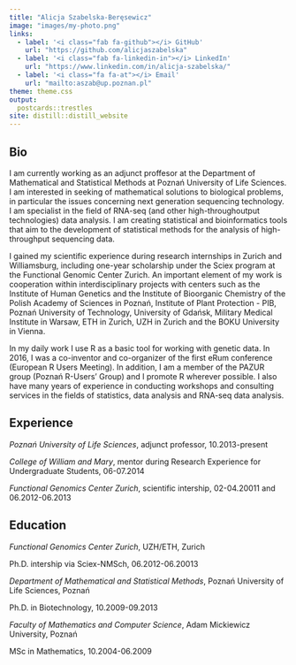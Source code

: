 ```yaml
---
title: "Alicja Szabelska-Beręsewicz"
image: "images/my-photo.png"
links:
  - label: '<i class="fab fa-github"></i> GitHub'
    url: "https://github.com/alicjaszabelska"
  - label: '<i class="fab fa-linkedin-in"></i> LinkedIn'
    url: "https://www.linkedin.com/in/alicja-szabelska/"
  - label: '<i class="fa fa-at"></i> Email'
    url: "mailto:aszab@up.poznan.pl"
theme: theme.css
output:
  postcards::trestles
site: distill::distill_website
---
```

 
## Bio

I am currently working as an adjunct proffesor at the Department of Mathematical and Statistical Methods at Poznań University of Life Sciences. I am interested in seeking of mathematical solutions to biological problems, in particular the issues concerning next generation sequencing technology. I am specialist in the field of RNA-seq (and other high-throughoutput technologies) data analysis. I am creating statistical and bioinformatics tools that aim to the development of statistical methods for the analysis of high-throughput sequencing data. 

I gained my scientific experience during research internships in Zurich and Williamsburg, including one-year scholarship under the Sciex program at the Functional Genomic Center Zurich. An important element of my work is cooperation within interdisciplinary projects with centers such as the Institute of Human Genetics and the Institute of Bioorganic Chemistry of the Polish Academy of Sciences in Poznań, Institute of Plant Protection - PIB, Poznań University of Technology, University of Gdańsk, Military Medical Institute in Warsaw, ETH in Zurich, UZH in Zurich and the BOKU University in Vienna.

In my daily work I use R as a basic tool for working with genetic data. In 2016, I was a co-inventor and co-organizer of the first eRum conference (European R Users Meeting). In addition, I am a member of the PAZUR group (Poznań R-Users' Group) and I promote R wherever possible. I also have many years of experience in conducting workshops and consulting services in the fields of statistics, data analysis and RNA-seq data analysis.

## Experience

*Poznań University of Life Sciences*, adjunct professor, 10.2013-present

*College of William and Mary*, mentor during Research Experience for Undergraduate Students, 06-07.2014

*Functional Genomics Center Zurich*, scientific intership, 02-04.20011 and 06.2012-06.2013

## Education

*Functional Genomics Center Zurich*, UZH/ETH, Zurich

Ph.D. intership via Sciex-NMSch, 06.2012-06.20013

*Department of Mathematical and Statistical Methods*, Poznań University of Life Sciences, Poznań

Ph.D. in Biotechnology, 10.2009-09.2013

*Faculty of Mathematics and Computer Science*, Adam Mickiewicz University, Poznań

MSc in Mathematics, 10.2004-06.2009

